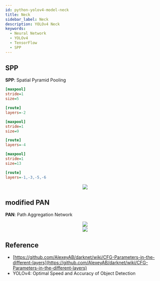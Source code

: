 ```yaml
---
id: python-yolov4-model-neck
title: Neck
sidebar_label: Neck
description: YOLOv4 Neck
keywords:
  - Neural Network
  - YOLOv4
  - TensorFlow
  - SPP
---
```



## SPP

**SPP**: Spatial Pyramid Pooling

```ini
[maxpool]
stride=1
size=5

[route]
layers=-2

[maxpool]
stride=1
size=9

[route]
layers=-4

[maxpool]
stride=1
size=13

[route]
layers=-1,-3,-5,-6
```

<center>
  <img
    src={useBaseUrl('img/lang/python/libraries/yolov4/model/yolov4-spp.jpeg')}
  />
</center>

## modified PAN

**PAN**: Path Aggregation Network

<center>
  <img
    src={useBaseUrl(
      'img/lang/python/libraries/yolov4/model/yolov4-modified-pan.jpeg'
    )}
  />
</center>

<center>
  <img
    src={useBaseUrl('img/lang/python/libraries/yolov4/model/yolov4-pan.jpeg')}
  />
</center>

## Reference

- [https://github.com/AlexeyAB/darknet/wiki/CFG-Parameters-in-the-different-layers](https://github.com/AlexeyAB/darknet/wiki/CFG-Parameters-in-the-different-layers)
- YOLOv4: Optimal Speed and Accuracy of Object Detection
